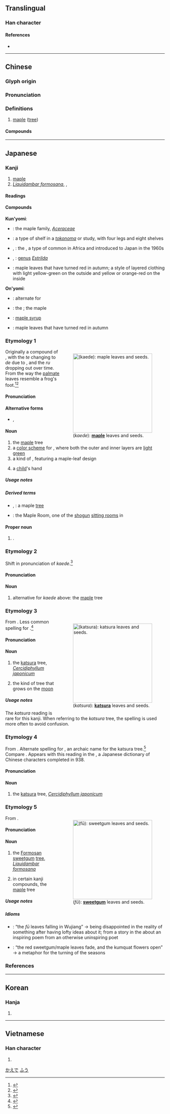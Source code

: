 {{also|枫}}
{{character info/new}}
==Translingual==

===Han character===
{{Han char|rn=75|rad=木|as=09|sn=13|four=47910|canj=DHNI|ids=⿰木風}}

====References====
* {{Han ref|kx=0539.080|dkj=15126|dj=0926.210|hdz=21253.080|uh=6953|ud=26963|bh=B7AC|bd=47020}}

----

==Chinese==
{{zh-forms|s=枫}}

===Glyph origin===
{{Han etym}}

===Pronunciation===
{{zh-pron
|m=fēng
|c=fung1
|h=pfs=pûng
|mn=qz,tw,xm:png/twvk,zz:puiⁿ/qz,xm,zz:hong
|mn_note=png/puiⁿ - vernacular; hong - literary
|w=1fon
|mc=y
|oc=y
|cat=n
}}

===Definitions===
{{zh-hanzi}}

# [[maple]] ([[tree]])

====Compounds====
{{zh-der|三角楓|丹楓|元寶楓|八角楓科|廉錦楓|椏楓|楓丹白露|楓宸|楓梨|楓樹|楓橋|楓橋夜泊|楓糖|楓香|青楓}}

----

==Japanese==

===Kanji===
{{ja-kanji|grade=|rs=木09}}

# [[maple]]
# ''[[Liquidambar formosana]]'', {{vern|Chinese sweetgum tree}}, {{vern|Formosan sweetgum tree}}

====Readings====
{{ja-readings
|goon=ふう
|kanon=ほう
|kun=かえで, かいで, かつら, おかつら
}}

====Compounds====
{{der-top|Compounds}}
'''Kun'yomi''':
* {{ja-r|楓科|かえでか}}: the maple family, ''[[Aceraceae]]''
* {{ja-r|楓棚|かえでだな}}: a type of shelf in a ''[[tokonoma]]'' or study, with four legs and eight shelves
* {{ja-r|楓鳥|かえでちょう}}, {{ja-r|カエデチョウ|かえでちょう}}: the {{vern|black-rumped waxbill}}, a type of {{vern|estrildid finch}} common in Africa and introduced to Japan in the 1960s
* {{ja-r|楓鳥科|かえでちょうか}}, {{l|ja|カエデチョウ科|かえでちょうか}}: [[genus]] ''[[Estrilda]]''
* {{ja-r|楓紅葉|かえで もみじ}}: maple leaves that have turned red in autumn; a style of layered clothing with light yellow-green on the outside and yellow or orange-red on the inside
'''On'yomi''':
* {{ja-r|楓蚕|ふうさん}}: alternate for {{m|ja|天蚕蛾|tr=tegusuga||Japanese silkworm moth, {{taxlink|Antheraea yamamai|species|noshow=1}}}}
* {{ja-r|風樹|ふうじゅ}}: the {{vern|Formosan gum tree}}; the maple
* {{ja-r|楓糖|ふうとう}}: [[maple syrup]]
* {{ja-r|楓葉|ふうよう}}: maple leaves that have turned red in autumn
{{der-bottom}}

===Etymology 1===
<div style="float:right;">
{{wikipedia|lang=ja|カエデ}}
{{wikipedia|Maple}}
[[File:Acer_palmatum_002.JPG|thumb|250px|{{lang|ja|楓}} (''kaede''): '''[[maple]]''' leaves and seeds.]]
</div>
{{ja-kanjitab|yomi=k|かえで}}
Originally a compound of {{compound|lang=ja|sort=かえで|蛙|tr1=kaeru|t1=frog|手|tr2=te|t2=hand}}, with the ''te'' changing to ''de'' due to {{rendaku|かえで}}, and the ''ru'' dropping out over time. From the way the [[palmate]] leaves resemble a frog's foot.<ref name="KDJ">{{R:Kokugo Dai Jiten}}</ref><ref name="DJR">{{R:Daijirin}}</ref>

====Pronunciation====
{{ja-pron|yomi=k|かえで|acc=0|acc_ref=DJR}}

====Alternative forms====
* {{ja-l|槭}}, {{l|ja|槭樹}}

====Noun====
{{ja-noun|かえで|hhira=かへで}}

# the [[maple]] tree
# a [[color scheme]] for {{m|ja|襲|tr=kasane|lit=layering||layered kimono}}, where both the outer and inner layers are [[light green]]
# a kind of {{m|ja|家紋|tr=kamon||family crest}}, featuring a maple-leaf design
# {{lb|ja|sort=かえで|term of endearment}} a [[child]]'s hand {{qualifier|from the resemblance in shape between a hand with [[splayed]] fingers and a maple leaf}}

=====Usage notes=====
{{U:ja:biology|カエデ}}

=====Derived terms=====
{{der-top}}
* {{ja-r|楓の木|かえで の き}}, {{ja-r|楓の樹|かえで の き}}: a maple [[tree]]
* {{ja-r|楓の間|^かえで の ^ま}}: the Maple Room, one of the [[shogun]] [[sitting room]]s in {{w|Edo Castle}}
{{der-bottom}}

====Proper noun====
{{ja-pos|proper|かえで}}

# {{given name|female|lang=ja|sort=かえで}}.

===Etymology 2===
{{ja-kanjitab|yomi=k|かいで}}
Shift in pronunciation of ''kaede''.<ref name="KDJ">{{R:Kokugo Dai Jiten}}</ref>

====Pronunciation====
{{ja-pron|yomi=k|かいで}}

====Noun====
{{ja-noun|かいで}}

# {{lb|ja|sort=かいで|uncommon}} alternative for ''kaede'' above: the [[maple]] tree

===Etymology 3===
<div style="float:right;">
{{wikipedia|lang=ja|カツラ (植物)}}
{{wikipedia|Cercidiphyllum japonicum}}
[[File:Cercidiphyllum_japonicum2.jpg|thumb|250px|{{lang|ja|楓}} (''katsura''): '''[[katsura]]''' leaves and seeds.]]
</div>
{{ja-kanjitab|yomi=k|かつら}}
From {{etyl|ojp|ja|sort=かつら}}. Less common spelling for {{m|ja|桂|tr=''katsura''}}.<ref name="KDJ">{{R:Kokugo Dai Jiten}}</ref>

====Pronunciation====
{{ja-pron|yomi=k|かつら|acc=0|acc_ref=DJR}}

====Noun====
{{ja-noun|かつら}}

# {{ja-def|桂}} the [[katsura]] tree, ''[[Cercidiphyllum japonicum]]''
# {{ja-def|桂}} {{lb|ja|sort=かつら|Chinese mythology}} the kind of tree that grows on the [[moon]]

=====Usage notes=====
{{U:ja:biology|カツラ}}

The ''katsura'' reading is rare for this kanji. When referring to the ''katsura'' tree, the {{ja-l|桂}} spelling is used more often to avoid confusion.

===Etymology 4===
{{ja-kanjitab|yomi=k|おかつら}}
From {{etyl|ojp|ja|sort=おかつら}}. Alternate spelling for {{m|ja|男桂|tr=okatsura||male katsura}}, an archaic name for the katsura tree.<ref name="KDJ">{{R:Kokugo Dai Jiten}}</ref> Compare {{m|ja|女桂|tr=mekatsura||female katsura: the cinnamon tree}}. Appears with this reading in the {{m|ja|和名類聚抄|tr={{w|Wamyō Ruijushō}}}}, a Japanese dictionary of Chinese characters completed in 938.

====Pronunciation====
{{ja-pron|yomi=k|おかつら}}

====Noun====
{{ja-noun|おかつら|hhira=をかつら}} {{ja-altread|hira=おかづら|rom=okazura}}

# {{lb|ja|sort=おかつら|obsolete}} the [[katsura]] tree, ''[[Cercidiphyllum japonicum]]''

===Etymology 5===
<div style="float:right;">
{{wikipedia|lang=ja|フウ}}
{{wikipedia|Liquidambar formosana}}
[[File:Liquidambar_formosana_02.jpg|thumb|250px|{{lang|ja|楓}} (''fū''): '''[[sweetgum]]''' leaves and seeds.]]
</div>
{{ja-kanjitab|yomi=o|ふう}}
From {{etyl|ltc|ja|sort=ふう}} {{m|zh|楓|tr=biung}}.

====Pronunciation====
{{ja-pron|yomi=goon|ふう|acc=1|acc_ref=DJR}}

====Noun====
{{ja-noun|ふう}}

# {{ja-def|フウ}} the [[Formosan]] [[sweetgum]] [[tree]], ''[[Liquidambar formosana]]''
# in certain kanji compounds, the [[maple]] tree

=====Usage notes=====
{{U:ja:biology|フウ}}

=====Idioms=====
{{der-top|Idioms}}
* {{ja-r|楓呉江に落つ|ふう ^ごこう に おつ}}: “the ''fū'' leaves falling in Wujiang” → being disappointed in the reality of something after having lofty ideas about it; from a story in the ''{{w|New Book of Tang}}'' about an inspiring poem from an otherwise uninspiring poet
* {{ja-r|楓葉衰えて盧橘花開く|ふうよう おとろえて ろきつ はな ひらく}}: “the red sweetgum/maple leaves fade, and the kumquat flowers open” → a metaphor for the turning of the seasons
{{der-bottom}}

===References===
<references/>

[[Category:ja:Trees|かえで]]
[[Category:ja:Trees|ふう]]

----

==Korean==

===Hanja===
{{ko-hanja|hangeul=풍|eumhun=|rv=pung|mr=p'ung|y=phung}}

# {{defn|lang=ko|sort=木09}}

----

==Vietnamese==

===Han character===
{{vi-hantu|[[phong]]|rs=木09}}

# {{defn|lang=vi|sort=木09}}